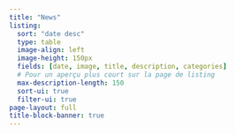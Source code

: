 ```yaml
---
title: "News"
listing:
  sort: "date desc"
  type: table
  image-align: left
  image-height: 150px
  fields: [date, image, title, description, categories]
  # Pour un aperçu plus court sur la page de listing
  max-description-length: 150
  sort-ui: true
  filter-ui: true
page-layout: full
title-block-banner: true
---
```




